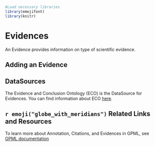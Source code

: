 
```r
#Load necessary libraries
library(emojifont)
library(knitr)
```

# Evidences

An Evidence provides information on type of scientific evidence.

## Adding an Evidence





## DataSources

The Evidence and Conclusion Ontology (ECO) is the DataSource for Evidences. You can find information about ECO [here](https://www.evidenceontology.org/ ).

## `r emoji("globe_with_meridians")` Related Links and Resources
To learn more about Annotation, Citations, and Evidences in GPML, see [GPML documentation](https://pathvisio.org/documentation/Whats-New-GPML2021.html#streamlined-annotations-citations-and-evidences)





